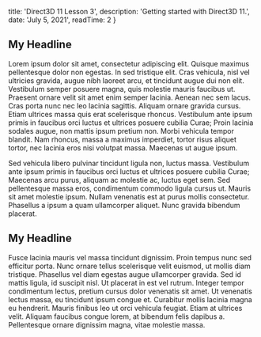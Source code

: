 

  title: 'Direct3D 11 Lesson 3',
  description: 'Getting started with Direct3D 11.',
  date: 'July 5, 2021',
  readTime: 2 
}



## My Headline

Lorem ipsum dolor sit amet, consectetur adipiscing elit. Quisque maximus pellentesque dolor non egestas. In sed tristique elit. Cras vehicula, nisl vel ultricies gravida, augue nibh laoreet arcu, et tincidunt augue dui non elit. Vestibulum semper posuere magna, quis molestie mauris faucibus ut. Praesent ornare velit sit amet enim semper lacinia. Aenean nec sem lacus. Cras porta nunc nec leo lacinia sagittis. Aliquam ornare gravida cursus. Etiam ultrices massa quis erat scelerisque rhoncus. Vestibulum ante ipsum primis in faucibus orci luctus et ultrices posuere cubilia Curae; Proin lacinia sodales augue, non mattis ipsum pretium non. Morbi vehicula tempor blandit. Nam rhoncus, massa a maximus imperdiet, tortor risus aliquet tortor, nec lacinia eros nisi volutpat massa. Maecenas ut augue ipsum.

Sed vehicula libero pulvinar
tincidunt ligula non, luctus massa. Vestibulum ante ipsum primis in faucibus orci luctus et ultrices posuere cubilia Curae; Maecenas arcu purus, aliquam ac molestie ac, luctus eget sem. Sed pellentesque massa eros, condimentum commodo ligula cursus ut. Mauris sit amet molestie ipsum. Nullam venenatis est at purus mollis consectetur. Phasellus a ipsum a quam ullamcorper aliquet. Nunc gravida bibendum placerat.

## My Headline

Fusce lacinia mauris vel massa tincidunt dignissim. Proin tempus nunc sed efficitur porta. Nunc ornare tellus scelerisque velit euismod, ut mollis diam tristique. Phasellus vel diam egestas augue ullamcorper gravida. Sed id mattis ligula, id suscipit nisl. Ut placerat in est vel rutrum. Integer tempor condimentum lectus, pretium cursus dolor venenatis sit amet. Ut venenatis lectus massa, eu tincidunt ipsum congue et. Curabitur mollis lacinia magna eu hendrerit. Mauris finibus leo ut orci vehicula feugiat. Etiam at ultrices velit. Aliquam faucibus congue lorem, at bibendum felis dapibus a. Pellentesque ornare dignissim magna, vitae molestie massa.
